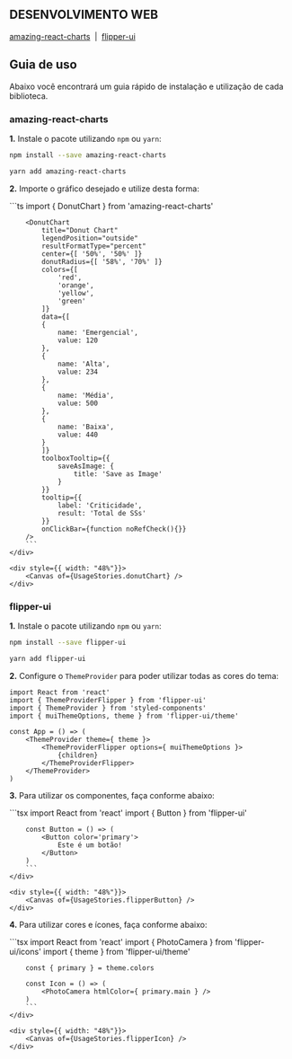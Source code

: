 
<Meta title="Web/Guia de uso" />

## DESENVOLVIMENTO WEB

[amazing-react-charts](#amazing-react-charts)
&nbsp;|&nbsp;
[flipper-ui](#flipper-ui)

## Guia de uso

Abaixo você encontrará um guia rápido de instalação e utilização de cada biblioteca.

### amazing-react-charts

**1.** Instale o pacote utilizando `npm` ou `yarn`: 

```sh
npm install --save amazing-react-charts
```

```sh
yarn add amazing-react-charts
```

**2.** Importe o gráfico desejado e utilize desta forma:

<div style={{ display: "flex", justifyContent: "space-between" }}>
    <div style={{ width: "51%"}}>
        ```ts
        import { DonutChart } from 'amazing-react-charts'

        <DonutChart
            title="Donut Chart"
            legendPosition="outside"
            resultFormatType="percent"
            center={[ '50%', '50%' ]}
            donutRadius={[ '58%', '70%' ]}
            colors={[
                'red',
                'orange',
                'yellow',
                'green'
            ]}
            data={[
            {
                name: 'Emergencial',
                value: 120
            },
            {
                name: 'Alta',
                value: 234
            },
            {
                name: 'Média',
                value: 500
            },
            {
                name: 'Baixa',
                value: 440
            }
            ]}
            toolboxTooltip={{
                saveAsImage: {
                    title: 'Save as Image'
                }
            }}
            tooltip={{
                label: 'Criticidade',
                result: 'Total de SSs'
            }}
            onClickBar={function noRefCheck(){}}
        />
        ```
    </div>

    <div style={{ width: "48%"}}>
        <Canvas of={UsageStories.donutChart} />
    </div>
</div>

### flipper-ui

**1.** Instale o pacote utilizando `npm` ou `yarn`: 

```sh
npm install --save flipper-ui
```

```sh
yarn add flipper-ui
```

**2.** Configure o `ThemeProvider` para poder utilizar todas as cores do tema:

```tsx
import React from 'react'
import { ThemeProviderFlipper } from 'flipper-ui'
import { ThemeProvider } from 'styled-components'
import { muiThemeOptions, theme } from 'flipper-ui/theme'

const App = () => (
    <ThemeProvider theme={ theme }>
        <ThemeProviderFlipper options={ muiThemeOptions }>
            {children}
        </ThemeProviderFlipper>
    </ThemeProvider>
)
```

**3.** Para utilizar os componentes, faça conforme abaixo:

<div style={{ display: "flex", justifyContent: "space-between" }}>
    <div style={{ width: "51%"}}>
        ```tsx
        import React from 'react'
        import { Button } from 'flipper-ui'

        const Button = () => (
            <Button color='primary'>
                Este é um botão!
            </Button>
        )
        ```
    </div>

    <div style={{ width: "48%"}}>
        <Canvas of={UsageStories.flipperButton} />
    </div>
</div>

**4.** Para utilizar cores e ícones, faça conforme abaixo:

<div style={{ display: "flex", justifyContent: "space-between" }}>
    <div style={{ width: "51%"}}>
        ```tsx
        import React from 'react'
        import { PhotoCamera } from 'flipper-ui/icons' 
        import { theme } from 'flipper-ui/theme'

        const { primary } = theme.colors

        const Icon = () => (
            <PhotoCamera htmlColor={ primary.main } />
        )
        ```
    </div>

    <div style={{ width: "48%"}}>
        <Canvas of={UsageStories.flipperIcon} />
    </div>
</div>
